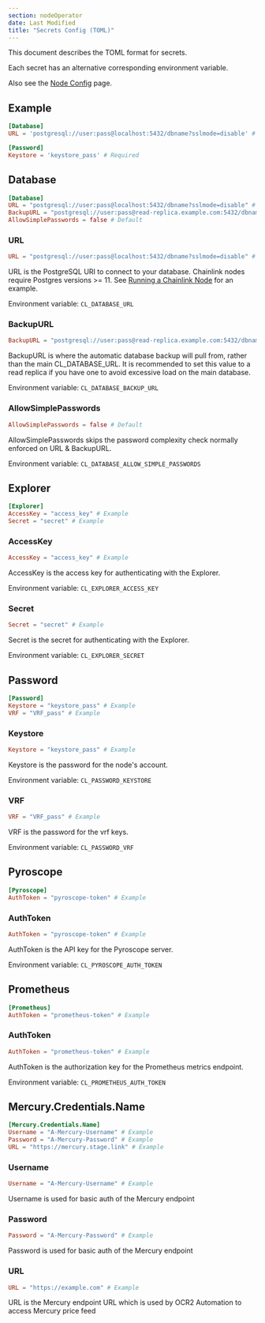 ```yaml
---
section: nodeOperator
date: Last Modified
title: "Secrets Config (TOML)"
---
```


[//]: # "Documentation generated from docs/secrets.toml - DO NOT EDIT."

This document describes the TOML format for secrets.

Each secret has an alternative corresponding environment variable.

Also see the [Node Config](/chainlink-nodes/v1/node-config) page.

## Example

```toml
[Database]
URL = 'postgresql://user:pass@localhost:5432/dbname?sslmode=disable' # Required

[Password]
Keystore = 'keystore_pass' # Required
```

## Database

```toml
[Database]
URL = "postgresql://user:pass@localhost:5432/dbname?sslmode=disable" # Example
BackupURL = "postgresql://user:pass@read-replica.example.com:5432/dbname?sslmode=disable" # Example
AllowSimplePasswords = false # Default
```

### URL

```toml
URL = "postgresql://user:pass@localhost:5432/dbname?sslmode=disable" # Example
```

URL is the PostgreSQL URI to connect to your database. Chainlink nodes require Postgres versions >= 11. See
[Running a Chainlink Node](https://docs.chain.link/docs/running-a-chainlink-node/#set-the-remote-database_url-config) for an example.

Environment variable: `CL_DATABASE_URL`

### BackupURL

```toml
BackupURL = "postgresql://user:pass@read-replica.example.com:5432/dbname?sslmode=disable" # Example
```

BackupURL is where the automatic database backup will pull from, rather than the main CL_DATABASE_URL. It is recommended
to set this value to a read replica if you have one to avoid excessive load on the main database.

Environment variable: `CL_DATABASE_BACKUP_URL`

### AllowSimplePasswords

```toml
AllowSimplePasswords = false # Default
```

AllowSimplePasswords skips the password complexity check normally enforced on URL & BackupURL.

Environment variable: `CL_DATABASE_ALLOW_SIMPLE_PASSWORDS`

## Explorer

```toml
[Explorer]
AccessKey = "access_key" # Example
Secret = "secret" # Example
```

### AccessKey

```toml
AccessKey = "access_key" # Example
```

AccessKey is the access key for authenticating with the Explorer.

Environment variable: `CL_EXPLORER_ACCESS_KEY`

### Secret

```toml
Secret = "secret" # Example
```

Secret is the secret for authenticating with the Explorer.

Environment variable: `CL_EXPLORER_SECRET`

## Password

```toml
[Password]
Keystore = "keystore_pass" # Example
VRF = "VRF_pass" # Example
```

### Keystore

```toml
Keystore = "keystore_pass" # Example
```

Keystore is the password for the node's account.

Environment variable: `CL_PASSWORD_KEYSTORE`

### VRF

```toml
VRF = "VRF_pass" # Example
```

VRF is the password for the vrf keys.

Environment variable: `CL_PASSWORD_VRF`

## Pyroscope

```toml
[Pyroscope]
AuthToken = "pyroscope-token" # Example
```

### AuthToken

```toml
AuthToken = "pyroscope-token" # Example
```

AuthToken is the API key for the Pyroscope server.

Environment variable: `CL_PYROSCOPE_AUTH_TOKEN`

## Prometheus

```toml
[Prometheus]
AuthToken = "prometheus-token" # Example
```

### AuthToken

```toml
AuthToken = "prometheus-token" # Example
```

AuthToken is the authorization key for the Prometheus metrics endpoint.

Environment variable: `CL_PROMETHEUS_AUTH_TOKEN`

## Mercury.Credentials.Name

```toml
[Mercury.Credentials.Name]
Username = "A-Mercury-Username" # Example
Password = "A-Mercury-Password" # Example
URL = "https://mercury.stage.link" # Example
```

### Username

```toml
Username = "A-Mercury-Username" # Example
```

Username is used for basic auth of the Mercury endpoint

### Password

```toml
Password = "A-Mercury-Password" # Example
```

Password is used for basic auth of the Mercury endpoint

### URL

```toml
URL = "https://example.com" # Example
```

URL is the Mercury endpoint URL which is used by OCR2 Automation to access Mercury price feed

